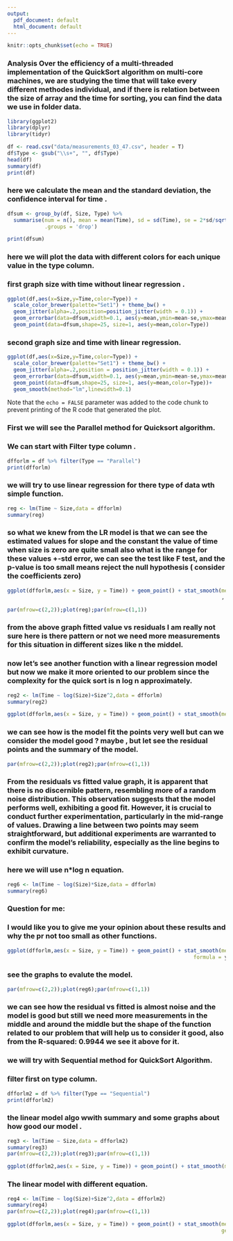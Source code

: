 ```yaml
---
output:
  pdf_document: default
  html_document: default
---
```



```r
knitr::opts_chunk$set(echo = TRUE)
```

### Analysis Over the efficiency of a multi-threaded implementation of the QuickSort algorithm on multi-core machines,  we are studying the time that will take every different methodes individual, and if there is relation between the size of array and the time for sorting, you can find the data we use in folder data. 

```r
library(ggplot2)
library(dplyr)
library(tidyr)

df <- read.csv("data/measurements_03_47.csv", header = T)
df$Type <- gsub("\\s+", "", df$Type)
head(df)
summary(df)
print(df)
```

### here we calculate the mean and the standard deviation, the confidence interval for time .

```r
dfsum <- group_by(df, Size, Type) %>% 
  summarise(num = n(), mean = mean(Time), sd = sd(Time), se = 2*sd/sqrt(num),
            .groups = 'drop')
```
```r
print(dfsum)
```

### here we will plot the data with different colors for each unique value in the type column. 

### first graph size with time without linear regression .
```r
ggplot(df,aes(x=Size,y=Time,color=Type)) + 
  scale_color_brewer(palette="Set1") + theme_bw() + 
  geom_jitter(alpha=.2,position=position_jitter(width = 0.1)) + 
  geom_errorbar(data=dfsum,width=0.1, aes(y=mean,ymin=mean-se,ymax=mean+se)) + 
  geom_point(data=dfsum,shape=25, size=1, aes(y=mean,color=Type))
```
### second graph size and time with linear regression.
```r
ggplot(df,aes(x=Size,y=Time,color=Type)) + 
  scale_color_brewer(palette="Set1") + theme_bw() + 
  geom_jitter(alpha=.2,position = position_jitter(width = 0.1)) + 
  geom_errorbar(data=dfsum,width=0.1, aes(y=mean,ymin=mean-se,ymax=mean+se)) + 
  geom_point(data=dfsum,shape=25, size=1, aes(y=mean,color=Type))+
  geom_smooth(method="lm",linewidth=0.1)
```


Note that the `echo = FALSE` parameter was added to the code chunk to prevent printing of the R code that generated the plot.


### First we will see the Parallel method for Quicksort algorithm.

### We can start with Filter type column .

```r
dfforlm = df %>% filter(Type == "Parallel")
print(dfforlm)

```
### we will try to use linear regression for there type of data wth simple function.

```r
reg <- lm(Time ~ Size,data = dfforlm)
summary(reg)
```
### so what we knew from the LR model is that we can see the estimated values for slope and the constant the value of time when size is zero are quite small also what is the range for these values +-std error, we can see the test like F test, and the p-value is too small means reject the null hypothesis ( consider the coefficients zero)
```r
ggplot(dfforlm,aes(x = Size, y = Time)) + geom_point() + stat_smooth(method = "lm"
                                                                     , formula = y ~ x,geom = "smooth") 
```


```r
par(mfrow=c(2,2));plot(reg);par(mfrow=c(1,1))
```




### from the above graph fitted value vs residuals I am really not sure here is there pattern or not we need more measurements for this situation in different sizes like n the middel.


### now let's see another function with a linear regression model but now we make it more oriented to our problem since the complexity for the quick sort is n log n approximately.
```r
reg2 <- lm(Time ~ log(Size)+Size^2,data = dfforlm)
summary(reg2)
```

```r
ggplot(dfforlm,aes(x = Size, y = Time)) + geom_point() + stat_smooth(method = "lm", formula = y ~ log(x)+x^2,geom = "smooth") 
```


### we can see how is the model fit the  points very well but can we consider the model good ? maybe , but let see the residual points and the summary of the model.



```r
par(mfrow=c(2,2));plot(reg2);par(mfrow=c(1,1))
```

### From the residuals vs fitted value graph, it is apparent that there is no discernible pattern, resembling more of a random noise distribution. This observation suggests that the model performs well, exhibiting a good fit. However, it is crucial to conduct further experimentation, particularly in the mid-range of values. Drawing a line between two points may seem straightforward, but additional experiments are warranted to confirm the model's reliability, especially as the line begins to exhibit curvature. 


### here we will use n*log n equation.
```r
reg6 <- lm(Time ~ log(Size)*Size,data = dfforlm)
summary(reg6)
```
### Question for me:
### I would like you to give me your opinion about these results and why the pr not too small as other functions.

```r
ggplot(dfforlm,aes(x = Size, y = Time)) + geom_point() + stat_smooth(method = "lm",
                                                            formula = y ~ log(x)*x, geom = "smooth") 
```



### see the graphs to evalute the model.

```r
par(mfrow=c(2,2));plot(reg6);par(mfrow=c(1,1))
```
### we can see how the residual vs fitted is almost noise and the model is good but still we need more measurements in the middle and around the middle but the shape of the function related to our problem that will help us to consider it good, also from the R-squared:  0.9944 we see it above for it.

### we will try with Sequential method for QuickSort Algorithm.
### filter first  on type column.

```r
dfforlm2 = df %>% filter(Type == "Sequential")
print(dfforlm2)

```
### the linear model algo wwith summary and some graphs about how good our model .
```r
reg3 <- lm(Time ~ Size,data = dfforlm2)
summary(reg3)
par(mfrow=c(2,2));plot(reg3);par(mfrow=c(1,1))
```
```r
ggplot(dfforlm2,aes(x = Size, y = Time)) + geom_point() + stat_smooth(method = "lm", formula = y ~ x,geom = "smooth")
```

### The linear model with different equation.
```r
reg4 <- lm(Time ~ log(Size)+Size^2,data = dfforlm2)
summary(reg4)
par(mfrow=c(2,2));plot(reg4);par(mfrow=c(1,1))
```

```r
ggplot(dfforlm,aes(x = Size, y = Time)) + geom_point() + stat_smooth(method = "lm", formula = y ~ log(x)+x^2,
                                                                     geom = "smooth") 
```

